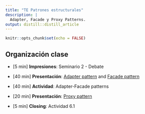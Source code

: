 ```yaml
---
title: "TE Patrones estructurales"
description: |
  Adapter, Facade y Proxy Patterns.
output: distill::distill_article
---
```


```r
knitr::opts_chunk$set(echo = FALSE)
```

## Organización clase

-   [5 min] **Impresiones**: Seminario 2 - Debate

-   [40 min] **Presentación**: [Adapter pattern](slides/TE5_adapter.html) and [Facade pattern](slides/TE5_facade.html)

-   [40 min] **Actividad**: Adapter-Facade patterns

-   [20 min] **Presentación**: [Proxy pattern](slides/TE5_proxy.html)

-   [5 min] **Closing**: Actividad 6.1

